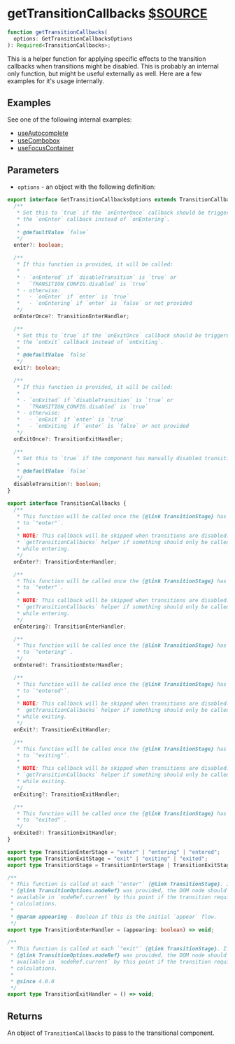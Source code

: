 # getTransitionCallbacks [$SOURCE](packages/core/src/transitions/getTransitionCallbacks.ts)

```ts disableTransform
function getTransitionCallbacks(
  options: GetTransitionCallbacksOptions
): Required<TransitionCallbacks>;
```

This is a helper function for applying specific effects to the transition
callbacks when transitions might be disabled. This is probably an internal only
function, but might be useful externally as well. Here are a few examples for
it's usage internally.

## Examples

See one of the following internal examples:

- [useAutocomplete]($GITHUB/packages/core/src/autocomplete/useAutocomplete.ts#L352)
- [useCombobox]($GITHUB/packages/core/src/form/useCombobox.ts#L488)
- [useFocusContainer]($GITHUB/packages/core/src/focus/useFocusContainer.ts#L183)

## Parameters

- `options` - an object with the following definition:

```ts disableTransform
export interface GetTransitionCallbacksOptions extends TransitionCallbacks {
  /**
   * Set this to `true` if the `onEnterOnce` callback should be triggered for
   * the `onEnter` callback instead of `onEntering`.
   *
   * @defaultValue `false`
   */
  enter?: boolean;

  /**
   * If this function is provided, it will be called:
   *
   * - `onEntered` if `disableTransition` is `true` or
   *   `TRANSITION_CONFIG.disabled` is `true`
   * - otherwise:
   *   - `onEnter` if `enter` is `true`
   *   - `onEntering` if `enter` is `false` or not provided
   */
  onEnterOnce?: TransitionEnterHandler;

  /**
   * Set this to `true` if the `onExitOnce` callback should be triggered for
   * the `onExit` callback instead of `onExiting`.
   *
   * @defaultValue `false`
   */
  exit?: boolean;

  /**
   * If this function is provided, it will be called:
   *
   * - `onExited` if `disableTransition` is `true` or
   *   `TRANSITION_CONFIG.disabled` is `true`
   * - otherwise:
   *   - `onExit` if `enter` is `true`
   *   - `onExiting` if `enter` is `false` or not provided
   */
  onExitOnce?: TransitionExitHandler;

  /**
   * Set this to `true` if the component has manually disabled transitions.
   *
   * @defaultValue `false`
   */
  disableTransition?: boolean;
}

export interface TransitionCallbacks {
  /**
   * This function will be called once the {@link TransitionStage} has been set
   * to `"enter"`.
   *
   * NOTE: This callback will be skipped when transitions are disabled. Use the
   * `getTransitionCallbacks` helper if something should only be called once
   * while entering.
   */
  onEnter?: TransitionEnterHandler;

  /**
   * This function will be called once the {@link TransitionStage} has been set
   * to `"enter"`.
   *
   * NOTE: This callback will be skipped when transitions are disabled. Use the
   * `getTransitionCallbacks` helper if something should only be called once
   * while entering.
   */
  onEntering?: TransitionEnterHandler;

  /**
   * This function will be called once the {@link TransitionStage} has been set
   * to `"entering"`.
   */
  onEntered?: TransitionEnterHandler;

  /**
   * This function will be called once the {@link TransitionStage} has been set
   * to `"entered"`.
   *
   * NOTE: This callback will be skipped when transitions are disabled. Use the
   * `getTransitionCallbacks` helper if something should only be called once
   * while exiting.
   */
  onExit?: TransitionExitHandler;

  /**
   * This function will be called once the {@link TransitionStage} has been set
   * to `"exiting"`.
   *
   * NOTE: This callback will be skipped when transitions are disabled. Use the
   * `getTransitionCallbacks` helper if something should only be called once
   * while exiting.
   */
  onExiting?: TransitionExitHandler;

  /**
   * This function will be called once the {@link TransitionStage} has been set
   * to `"exited"`.
   */
  onExited?: TransitionExitHandler;
}

export type TransitionEnterStage = "enter" | "entering" | "entered";
export type TransitionExitStage = "exit" | "exiting" | "exited";
export type TransitionStage = TransitionEnterStage | TransitionExitStage;

/**
 * This function is called at each `"enter"` {@link TransitionStage}. If a
 * {@link TransitionOptions.nodeRef} was provided, the DOM node should be
 * available in `nodeRef.current` by this point if the transition requires DOM
 * calculations.
 *
 * @param appearing - Boolean if this is the initial `appear` flow.
 */
export type TransitionEnterHandler = (appearing: boolean) => void;

/**
 * This function is called at each `"exit"` {@link TransitionStage}. If a
 * {@link TransitionOptions.nodeRef} was provided, the DOM node should be
 * available in `nodeRef.current` by this point if the transition requires DOM
 * calculations.
 *
 * @since 4.0.0
 */
export type TransitionExitHandler = () => void;
```

## Returns

An object of `TransitionCallbacks` to pass to the transitional component.
